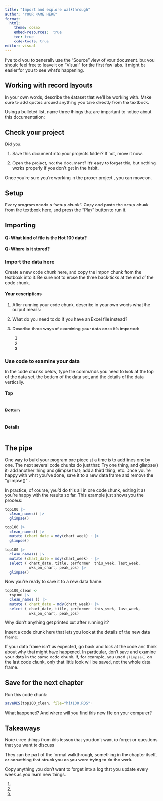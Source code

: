 ```yaml
---
title: "Import and explore walkthrough"
author: "YOUR NAME HERE"
format: 
  html: 
    theme: cosmo
    embed-resources:  true
    toc: true
    code-tools: true
editor: visual
---
```


I've told you to generally use the "Source" view of your document, but you should feel free to leave it on "Visual" for the first few labs. It might be easier for you to see what's happening.

## Working with record layouts

In your own words, describe the dataset that we'll be working with. Make sure to add quotes around anything you take directly from the textbook.

Using a bulleted list, name three things that are important to notice about this documentation:

## Check your project

Did you:

1.  Save this document into your projects folder? If not, move it now.

2.  Open the project, not the document? It's easy to forget this, but nothing works properly if you don't get in the habit.

Once you're sure you're working in the proper project , you can move on.

## Setup

Every program needs a "setup chunk". Copy and paste the setup chunk from the textbook here, and press the "Play" button to run it.

## Importing

#### Q: What kind of file is the Hot 100 data?

#### Q: Where is it stored?

### Import the data here

Create a new code chunk here, and copy the import chunk from the textbook into it. Be sure not to erase the three back-ticks at the end of the code chunk.

#### Your descriptions

1.  After running your code chunk, describe in your own words what the output means:

2.  What do you need to do if you have an Excel file instead?

3.  Describe three ways of examining your data once it's imported:

    1.  

    2.  

    3.  

### Use code to examine your data

In the code chunks below, type the commands you need to look at the top of the data set, the bottom of the data set, and the details of the data vertically.

#### Top

```r




```

#### Bottom

```r




```

#### Details

```r





```

## The pipe

One way to build your program one piece at a time is to add lines one by one. The next several code chunks do just that: Try one thing, and glimpse() it; add another thing and glimpse that; add a third thing, etc. Once you're happy with what you've done, save it to a new data frame and remove the "glimpse()" .

In practice, of course, you'd do this all in one code chunk, editing it as you're happy with the results so far. This example just shows you the process:

```r

top100 |>
  clean_names() |>
  glimpse()


```

```r

top100 |>
  clean_names() |>
  mutate (chart_date = mdy(chart_week) ) |>
  glimpse()


```

```r

top100 |>
  clean_names() |>
  mutate (chart_date = mdy(chart_week) ) |>
  select ( chart_date, title, performer, this_week, last_week,
           wks_on_chart, peak_pos) |>
  glimpse()


```

Now you're ready to save it to a new data frame:

```r


top100_clean <-
  top100 |>
  clean_names () |>  
  mutate ( chart_date = mdy(chart_week)) |>
  select ( chart_date, title, performer, this_week, last_week,
           wks_on_chart, peak_pos)


```

Why didn't anything get printed out after running it?

Insert a code chunk here that lets you look at the details of the new data frame:

If your data frame isn't as expected, go back and look at the code and think about why that might have happened. In particular, don't save and examine your data in the same code chunk. If, for example, you used `glimpse()` on the last code chunk, only that little look will be saved, not the whole data frame.

## Save for the next chapter

Run this code chunk:

```r

saveRDS(top100_clean, file="hit100.RDS")

```

What happened? And where will you find this new file on your computer?

## Takeaways

Note three things from this lesson that you don't want to forget or questions that you want to discuss

They can be part of the formal walkthrough, something in the chapter itself, or something that struck you as you were trying to do the work.

Copy anything you don't want to forget into a log that you update every week as you learn new things.

1.  

2.  

3.
